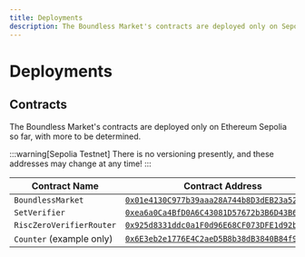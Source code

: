 ```yaml
---
title: Deployments
description: The Boundless Market's contracts are deployed only on Sepolia so far.
---
```


# Deployments

## Contracts

The Boundless Market's contracts are deployed only on Ethereum Sepolia so far, with more to be determined.

:::warning[Sepolia Testnet]
There is no versioning presently, and these addresses may change at any time!
:::

| Contract Name            | Contract Address                                                                                                                |
| ------------------------ | ------------------------------------------------------------------------------------------------------------------------------- |
| `BoundlessMarket`        | [`0x01e4130C977b39aaa28A744b8D3dEB23a5297654`](https://sepolia.etherscan.io/address/0x01e4130C977b39aaa28A744b8D3dEB23a5297654) |
| `SetVerifier`            | [`0xea6a0Ca4BfD0A6C43081D57672b3B6D43B69265F`](https://sepolia.etherscan.io/address/0xea6a0Ca4BfD0A6C43081D57672b3B6D43B69265F) |
| `RiscZeroVerifierRouter` | [`0x925d8331ddc0a1F0d96E68CF073DFE1d92b69187`](https://sepolia.etherscan.io/address/0x925d8331ddc0a1F0d96E68CF073DFE1d92b69187) |
| `Counter` (example only) | [`0x6E3eb2e1776E4C2aeD5B8b38dB3840B84f9BE09e`](https://sepolia.etherscan.io/address/0x6E3eb2e1776E4C2aeD5B8b38dB3840B84f9BE09e) |
